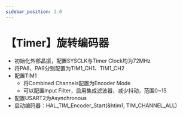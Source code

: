 ```yaml
---
sidebar_position: 2.0
---
```

# 【Timer】旋转编码器

- 初始化外部晶振，配置SYSCLK与Timer Clock均为72MHz
- 将PA8、PA9分别配置为TIM1_CH1、TIM1_CH2
- 配置TIM1
  - 将Combined Channels配置为Encoder Mode
  - 可以配置Input Filter，启用集成滤波器，减少抖动，范围0~15
- 配置USART2为Asynchronous
- 启动编码器：HAL_TIM_Encoder_Start(&htim1, TIM_CHANNEL_ALL)

